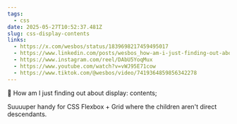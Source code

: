 ```yaml
---
tags:
  - css
date: 2025-05-27T10:52:37.481Z
slug: css-display-contents
links:
  - https://x.com/wesbos/status/1839698217459495017
  - https://www.linkedin.com/posts/wesbos_how-am-i-just-finding-out-about-display-activity-7245464234791186432-9ooU/
  - https://www.instagram.com/reel/DAbU5YoqMux
  - https://www.youtube.com/watch?v=vWJ95E71cow
  - https://www.tiktok.com/@wesbos/video/7419364859856342278
---
```


🤯 How am I just finding out about display: contents;

Suuuuper handy for CSS Flexbox + Grid where the children aren't direct descendants.
